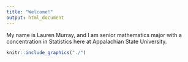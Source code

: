 ```yaml
---
title: "Welcome!"
output: html_document
---
```


My name is Lauren Murray, and I am senior mathematics major with a concentration in Statistics here at Appalachian State University.

```r
knitr::include_graphics("./")

```


